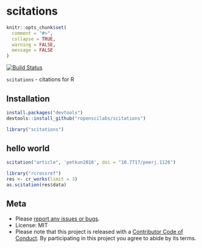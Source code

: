scitations
==========

```r
knitr::opts_chunk$set(
  comment = "#>",
  collapse = TRUE,
  warning = FALSE,
  message = FALSE
)
```

[![Build Status](https://api.travis-ci.org/ropenscilabs/scitations.png)](https://travis-ci.org/ropenscilabs/scitations)

`scitations` - citations for R

## Installation

```r
install.packages("devtools")
devtools::install_github("ropenscilabs/scitations")
```

```r
library("scitations")
```

## hello world

```r
scitation("article", 'petkun2016', doi = "10.7717/peerj.1126")
```

```r
library("rcrossref")
res <- cr_works(limit = 3)
as.scitation(res$data) 
```

## Meta

* Please [report any issues or bugs](https://github.com/ropenscilabs/scitations/issues).
* License: MIT
* Please note that this project is released with a [Contributor Code of Conduct](CONDUCT.md). By participating in this project you agree to abide by its terms.
